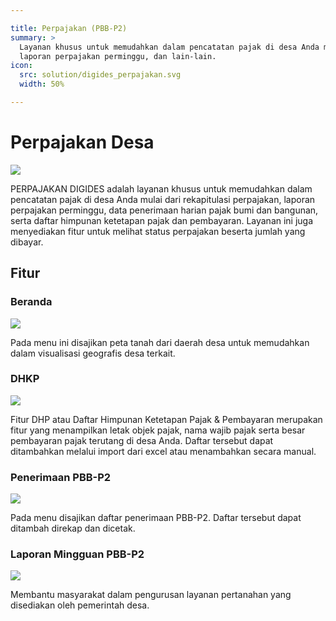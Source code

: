 ```yaml
---

title: Perpajakan (PBB-P2)
summary: >
  Layanan khusus untuk memudahkan dalam pencatatan pajak di desa Anda mulai dari rekapitulasi perpajakan, 
  laporan perpajakan perminggu, dan lain-lain.
icon:
  src: solution/digides_perpajakan.svg
  width: 50%

---
```


<feature-section id="utama">

# Perpajakan Desa

<feature-image>

![](../../images/features/perpajakan-01.webp)

</feature-image>

PERPAJAKAN DIGIDES adalah layanan khusus untuk memudahkan dalam pencatatan pajak di desa Anda 
mulai dari rekapitulasi perpajakan, laporan perpajakan perminggu, data penerimaan harian pajak 
bumi dan bangunan, serta daftar himpunan ketetapan pajak dan pembayaran. Layanan ini juga 
menyediakan fitur untuk melihat status perpajakan beserta jumlah yang dibayar.

</feature-section>

## Fitur

<feature-section id="beranda">

### Beranda

<feature-image>

![](../../images/features/perpajakan-01.webp)

</feature-image>

Pada menu ini disajikan peta tanah dari daerah desa untuk memudahkan dalam visualisasi 
geografis desa terkait.

</feature-section>
<feature-section id="dhkp">

### DHKP

<feature-image>

![](../../images/features/fitur_perpajakan_dhkp.webp)

</feature-image>

Fitur DHP atau Daftar Himpunan Ketetapan Pajak & Pembayaran merupakan fitur yang menampilkan 
letak objek pajak, nama wajib pajak serta besar pembayaran pajak terutang di desa Anda. 
Daftar tersebut dapat ditambahkan melalui import dari excel atau menambahkan secara manual.

</feature-section>
<feature-section id="penerimaan">

### Penerimaan PBB-P2

<feature-image>

![](../../images/features/fitur_penerimaan_pbb.webp)

</feature-image>

Pada menu disajikan daftar penerimaan PBB-P2. Daftar tersebut dapat ditambah direkap dan dicetak.

</feature-section>
<feature-section id="laporan">

### Laporan Mingguan PBB-P2

<feature-image>

![](../../images/features/fitur_laporan_mingguan_pbb.webp)

</feature-image>

Membantu masyarakat dalam pengurusan layanan pertanahan yang disediakan oleh pemerintah desa.

</feature-section>